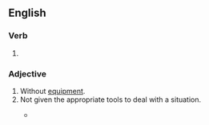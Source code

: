 ==English==

===Verb===
{{head|en|verb form}}

# {{en-past of|unequip}}

===Adjective===
{{en-adj}}

# Without [[equipment]].
# Not given the appropriate tools to deal with a situation.
#: {{ux|en|At six years of age, he was '''unequipped''' to deal with the death of his parents.}}
#* {{quote-journal|en|year=1961|month=August|author=M. C. Casson|title=Motive power transition in the Liverpool area|journal=Trains Illustrated|page=476|text=The only overlap is that fitters of the electric side are responsible for repairing electrical faults in the diesel multiple-units, but even this has led to trouble, as diesel fitters called out to repair a multiple-unit, having diagnosed the fault as electrical, have been '''unequipped''' to deal with it.}}